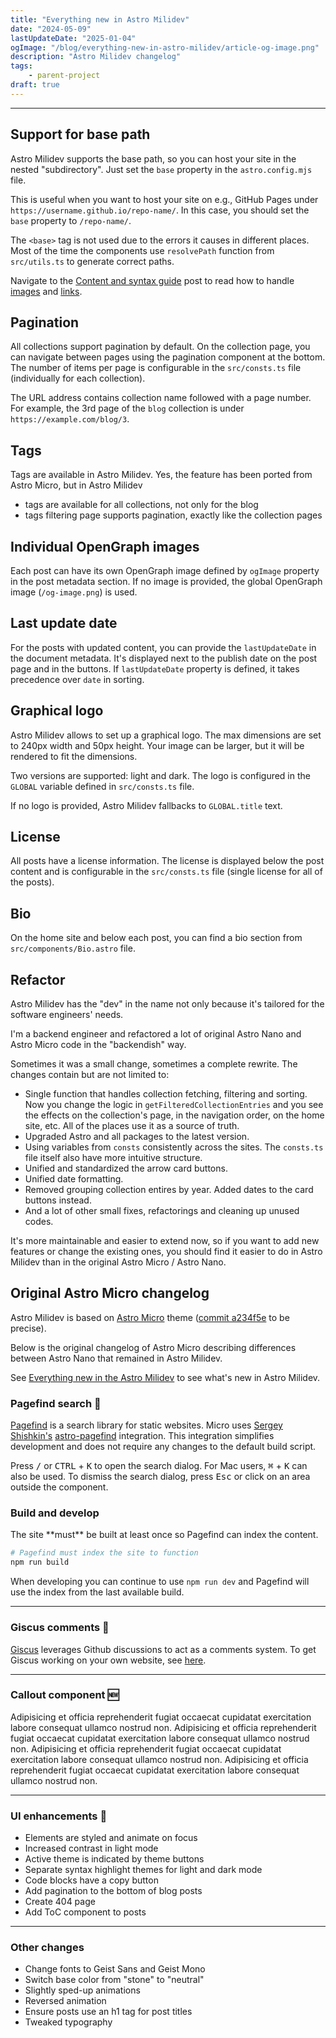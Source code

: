 ```yaml
---
title: "Everything new in Astro Milidev"
date: "2024-05-09"
lastUpdateDate: "2025-01-04"
ogImage: "/blog/everything-new-in-astro-milidev/article-og-image.png"
description: "Astro Milidev changelog"
tags:
    - parent-project
draft: true
---
```



---

## Support for base path

Astro Milidev supports the base path, so you can host your site in the nested "subdirectory". Just set the `base` property in the `astro.config.mjs` file.

This is useful when you want to host your site on e.g., GitHub Pages under `https://username.github.io/repo-name/`. In this case, you should set the `base` property to `/repo-name/`.

The `<base>` tag is not used due to the errors it causes in different places.
Most of the time the components use `resolvePath` function from `src/utils.ts` to generate correct paths.

Navigate to the [Content and syntax guide](../content-and-syntax-guide) post to read how to handle [images](../content-and-syntax-guide#public-images) and [links](../content-and-syntax-guide#relative-links).

## Pagination

All collections support pagination by default. On the collection page, you can navigate between pages using the pagination component at the bottom.
The number of items per page is configurable in the `src/consts.ts` file (individually for each collection).

The URL address contains collection name followed with a page number. For example, the 3rd page of the `blog` collection is under `https://example.com/blog/3`.

## Tags

Tags are available in Astro Milidev. Yes, the feature has been ported from Astro Micro, but in Astro Milidev
- tags are available for all collections, not only for the blog
- tags filtering page supports pagination, exactly like the collection pages

## Individual OpenGraph images

Each post can have its own OpenGraph image defined by `ogImage` property in the post metadata section. If no image is provided, the global OpenGraph image (`/og-image.png`) is used.

## Last update date

For the posts with updated content, you can provide the `lastUpdateDate` in the document metadata. It's displayed next to the publish date on the post page and in the buttons.
If `lastUpdateDate` property is defined, it takes precedence over `date` in sorting.

## Graphical logo

Astro Milidev allows to set up a graphical logo. The max dimensions are set to 240px width and 50px height. Your image can be larger, but it will be rendered to fit the dimensions.

Two versions are supported: light and dark. The logo is configured in the `GLOBAL` variable defined in `src/consts.ts` file.

If no logo is provided, Astro Milidev fallbacks to `GLOBAL.title` text.

## License

All posts have a license information. The license is displayed below the post content and is configurable in the `src/consts.ts` file (single license for all of the posts).

## Bio

On the home site and below each post, you can find a bio section from `src/components/Bio.astro` file.

## Refactor

Astro Milidev has the "dev" in the name not only because it's tailored for the software engineers' needs.

I'm a backend engineer and refactored a lot of original Astro Nano and Astro Micro code in the "backendish" way.

Sometimes it was a small change, sometimes a complete rewrite. The changes contain but are not limited to:

- Single function that handles collection fetching, filtering and sorting. Now you change the logic in `getFilteredCollectionEntries` and you see the effects on the collection's page, in the navigation order, on the home site, etc. All of the places use it as a source of truth.
- Upgraded Astro and all packages to the latest version.
- Using variables from `consts` consistently across the sites. The `consts.ts` file itself also have more intuitive structure.
- Unified and standardized the arrow card buttons.
- Unified date formatting.
- Removed grouping collection entires by year. Added dates to the card buttons instead.
- And a lot of other small fixes, refactorings and cleaning up unused codes.

It's more maintainable and easier to extend now, so if you want to add new features or change the existing ones, you should find it easier to do in Astro Milidev than in the original Astro Micro / Astro Nano.

## Original Astro Micro changelog

Astro Milidev is based on [Astro Micro](https://astro-micro.vercel.app/) theme ([commit a234f5e](https://github.com/trevortylerlee/astro-micro/tree/a234f5e520b258f5ede923f8b8a4cbba03619158) to be precise).

Below is the original changelog of Astro Micro describing differences between Astro Nano that remained in Astro Milidev.

See [Everything new in the Astro Milidev](../everything-new-in-astro-milidev) to see what's new in Astro Milidev.

### Pagefind search 🔎

[Pagefind](https://pagefind.app) is a search library for static websites. Micro uses [Sergey Shishkin's](https://github.com/shishkin) [astro-pagefind](https://github.com/shishkin/astro-pagefind) integration. This integration simplifies development and does not require any changes to the default build script.

Press <kbd>/</kbd> or <kbd>CTRL</kbd> + <kbd>K</kbd> to open the search dialog. For Mac users, <kbd>⌘</kbd> + <kbd>K</kbd> can also be used. To dismiss the search dialog, press <kbd>Esc</kbd> or click on an area outside the component.

### Build and develop

<Callout type="error">
  The site **must** be built at least once so Pagefind can index the content.
</Callout>

```bash
# Pagefind must index the site to function
npm run build
```

When developing you can continue to use `npm run dev` and Pagefind will use the index from the last available build.

---

### Giscus comments 💬

[Giscus](https://giscus.app) leverages Github discussions to act as a comments system. To get Giscus working on your own website, see [here](../getting-started#set-up-gisqus).

---

### Callout component 🆕

<Callout>
  Adipisicing et officia reprehenderit fugiat occaecat cupidatat exercitation
  labore consequat ullamco nostrud non.
</Callout>

<Callout type="info">
  Adipisicing et officia reprehenderit fugiat occaecat cupidatat exercitation
  labore consequat ullamco nostrud non.
</Callout>

<Callout type="warning">
  Adipisicing et officia reprehenderit fugiat occaecat cupidatat exercitation
  labore consequat ullamco nostrud non.
</Callout>

<Callout type="error">
  Adipisicing et officia reprehenderit fugiat occaecat cupidatat exercitation
  labore consequat ullamco nostrud non.
</Callout>

---

### UI enhancements 🎨

- Elements are styled and animate on focus
- Increased contrast in light mode
- Active theme is indicated by theme buttons
- Separate syntax highlight themes for light and dark mode
- Code blocks have a copy button
- Add pagination to the bottom of blog posts
- Create 404 page
- Add ToC component to posts

---

### Other changes

- Change fonts to Geist Sans and Geist Mono
- Switch base color from "stone" to "neutral"
- Slightly sped-up animations
- Reversed animation
- Ensure posts use an h1 tag for post titles
- Tweaked typography
